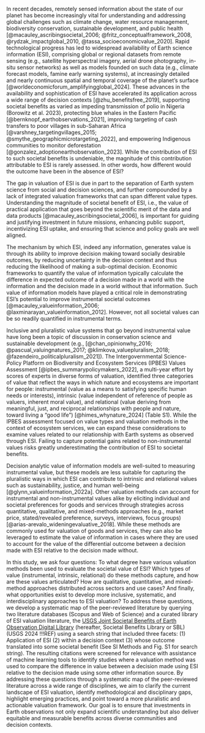 In recent decades, remotely sensed information about the state of our planet has become increasingly vital for understanding and addressing global challenges such as climate change, water resource management, biodiversity conservation, sustainable development, and public health [@macauley_ascribingsocietal_2006; @fritz_conceptualframework_2008, @rydzak_impactglobal_2010, @tassa_socioeconomicvalue_2020]. Rapid technological progress has led to widespread availability of Earth science information (ESI), comprising global or regional datasets from remote sensing (e.g., satellite hyperspectral imagery, aerial drone photography, in-situ sensor networks) as well as models founded on such data (e.g., climate forecast models, famine early warning systems), at increasingly detailed and nearly continuous spatial and temporal coverage of the planet’s surface [@worldeconomicforum_amplifyingglobal_2024]. These advances in the availability and sophistication of ESI have accelerated its application across a wide range of decision contexts [@zhu_benefitsfree_2019], supporting societal benefits as varied as impeding transmission of polio in Nigeria (Borowitz et al. 2023), protecting blue whales in the Eastern Pacific [@bernknopf_earthobservations_2021], improving targeting of cash transfers to poor villages in sub-Saharan Africa [@varshney_targetingvillages_2015; @smythe_geographicmicrotargeting_2022], and empowering Indigenous communities to monitor deforestation [@gonzalez_adoptionearthobservation_2023]. While the contribution of ESI to such societal benefits is undeniable, the magnitude of this contribution attributable to ESI is rarely assessed. In other words, how different would the outcome have been in the absence of ESI? 

The gap in valuation of ESI is due in part to the separation of Earth system science from social and decision sciences, and further compounded by a lack of integrated valuation frameworks that can span different value types.  Understanding the magnitude of societal benefit of ESI, i.e., the value of practical application that goes beyond the scientific merit of the data and data products [@macauley_ascribingsocietal_2006], is important for guiding and justifying investment in future missions, enhancing public support, incentivizing ESI uptake, and ensuring that science and policy goals are well aligned.

The mechanism by which ESI, indeed any information, generates value is through its ability to improve decision making toward socially desirable outcomes, by reducing uncertainty in the decision context and thus reducing the likelihood of making a sub-optimal decision.  Economic frameworks to quantify the value of information typically calculate the difference in expected outcome of a decision made in a world with the information and the decision made in a world without that information.  Such value of information models have played a critical role in demonstrating ESI’s potential to improve instrumental societal outcomes [@macauley_valueinformation_2006; @laxminarayan_valueinformation_2012].  However, not all societal values can be so readily quantified in instrumental terms.

Inclusive and pluralistic value systems that go beyond instrumental value have long been a topic of discussion in conservation science and sustainable development (e.g., [@chan_opinionwhy_2016; @pascual_valuingnatures_2017; @klimkova_valuepluralism_2018; @fazendeiro_politicalpluralism_2021]). The Intergovernmental Science-Policy Platform on Biodiversity and Ecosystem Services (IPBES) Values Assessment [@ipbes_summarypolicymakers_2022], a multi-year effort by scores of experts in diverse forms of valuation, identified three categories of value that reflect the ways in which nature and ecosystems are important for people: instrumental (value as a means to satisfying specific human needs or interests), intrinsic (value independent of reference of people as valuers, inherent moral value), and relational (value deriving from meaningful, just, and reciprocal relationships with people and nature, toward living a “good life”) [@himes_whynature_2024] (Table S1).  While the IPBES assessment focused on value types and valuation methods in the context of ecosystem services, we can expand these considerations to examine values related to our relationship with Earth systems as observed through ESI.  Failing to capture potential gains related to non-instrumental values risks greatly underestimating the contribution of ESI to societal benefits.

Decision analytic value of information models are well-suited to measuring instrumental value, but these models are less suitable for capturing the pluralistic ways in which ESI can contribute to intrinsic and relational values such as sustainability, justice, and human well-being [@glynn_valueinformation_2022a].  Other valuation methods can account for instrumental and non-instrumental values alike by eliciting individual and societal preferences for goods and services through strategies across quantitative, qualitative, and mixed-methods approaches (e.g., market price, stated/revealed preference, surveys, interviews, focus groups) [@arias-arevalo_wideningevaluative_2018].  While these methods are commonly used for valuation of goods and services, they can also be leveraged to estimate the value of information in cases where they are used to account for the value of the differential outcome between a decision made with ESI relative to the decision made without.

In this study, we ask four questions: To what degree have various valuation methods been used to evaluate the societal value of ESI? Which types of value (instrumental, intrinsic, relational) do these methods capture, and how are these values articulated? How are qualitative, quantitative, and mixed-method approaches distributed across sectors and use cases? And finally, what opportunities exist to develop more inclusive, systematic, and interdisciplinary approaches to ESI valuation? To address these questions, we develop a systematic map of the peer-reviewed literature by querying two literature databases (Scopus and Web of Science) and a curated library of ESI valuation literature, the [USGS Joint Societal Benefits of Earth Observation Digital Library](https://doi.sciencebase.gov/hd/#/geo-value?p=0&l=50&yearMin=1863&yearMax=2024) (hereafter, Societal Benefits Library or SBL) (USGS 2024 !!!REF) using a search string that included three facets: (1) Application of ESI (2) within a decision context (3) whose outcome translated into some societal benefit (See SI Methods and Fig. S1 for search string).  The resulting citations were screened for relevance with assistance of machine learning tools to identify studies where a valuation method was used to compare the difference in value between a decision made using ESI relative to the decision made using some other information source.  By addressing these questions through a systematic map of the peer-reviewed literature across a wide range of disciplines, we aim to clarify the current landscape of ESI valuation, identify methodological and disciplinary gaps, highlight emerging practices, and point toward a more pluralistic and actionable valuation framework. Our goal is to ensure that investments in Earth observations not only expand scientific understanding but also deliver equitable and measurable benefits across diverse communities and decision contexts.